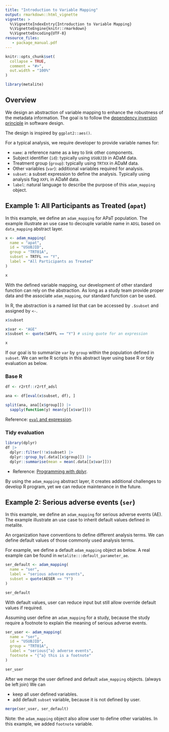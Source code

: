 ```yaml
---
title: "Introduction to Variable Mapping"
output: rmarkdown::html_vignette
vignette: >
  %\VignetteIndexEntry{Introduction to Variable Mapping}
  %\VignetteEngine{knitr::rmarkdown}
  %\VignetteEncoding{UTF-8}
resource_files:
   - package_manual.pdf
---
```


```r
knitr::opts_chunk$set(
  collapse = TRUE,
  comment = "#>",
  out.width = "100%"
)
```

```r
library(metalite)
```

## Overview

We design an abstraction of variable mapping to enhance the robustness
of the metadata information.
The goal is to follow the
[dependency inversion principle](https://en.wikipedia.org/wiki/Dependency_inversion_principle)
in software design.

The design is inspired by `ggplot2::aes()`.

For a typical analysis, we require developer to provide variable names for:

- `name`: a reference name as a key to link other components.
- Subject identifier (`id`): typically using `USUBJID` in ADaM data.
- Treatment group (`group`): typically using `TRTXX` in ADaM data.
- Other variables (`var`): additional variables required for analysis.
- `subset`: a subset expression to define the analysis. Typically using analysis flag `XXFL` in ADaM data.
- `label`: natural language to describe the purpose of this `adam_mapping` object.

## Example 1: All Participants as Treated (`apat`)

In this example, we define an `adam_mapping` for APaT population.
The example illustrate an use case to decouple variable name in `ADSL` based on `data_mapping` abstract layer.

```r
x <- adam_mapping(
  name = "apat",
  id = "USUBJID",
  group = "TRT01A",
  subset = TRTFL == "Y",
  label = "All Participants as Treated"
)

x
```

With the defined variable mapping,
our development of other standard function can rely on the abstraction.
As long as a study team provide proper data and the associate `adam_mapping`,
our standard function can be used.

In R, the abstraction is a named list that can be accessed by `.$subset` and assigned by `<-`.

```r
x$subset
```

```r
x$var <- "AGE"
x$subset <- quote(SAFFL == "Y") # using quote for an expression
```

```r
x
```

If our goal is to summarize `var` by `group` within the population defined in `subset`.
We can write R scripts in this abstract layer using base R or tidy evaluation as below.

### Base R

```r
df <- r2rtf::r2rtf_adsl
```

```r
ana <- df[eval(x$subset, df), ]

split(ana, ana[[x$group]]) |>
  sapply(function(y) mean(y[[x$var]]))
```

Reference: [`eval` and expression](https://adv-r.hadley.nz/evaluation.html#evaluating).

### Tidy evaluation

```r
library(dplyr)
df |>
  dplyr::filter(!!x$subset) |>
  dplyr::group_by(.data[[x$group]]) |>
  dplyr::summarise(mean = mean(.data[[x$var]]))
```

- Reference: [Programming with dplyr](https://dplyr.tidyverse.org/articles/programming.html).

By using the `adam_mapping` abstract layer,
it creates additional challenges to develop R program,
yet we can reduce maintenance in the future.

## Example 2: Serious adverse events (`ser`)

In this example, we define an `adam_mapping` for serious adverse events (AE).
The example illustrate an use case to inherit default values defined in metalite.

An organization have conventions to define different analysis terms.
We can define default values of those commonly used analysis terms.

For example, we define a default `adam_mapping` object as below.
A real example can be found in `metalite:::default_parameter_ae`.

```r
ser_default <- adam_mapping(
  name = "ser",
  label = "serious adverse events",
  subset = quote(AESER == "Y")
)

ser_default
```

With default values,
user can reduce input but still allow override
default values if required.

Assuming user define an `adam_mapping` for a study,
because the study require a footnote to explain the meaning of serious adverse events.

```r
ser_user <- adam_mapping(
  name = "ser",
  id = "USUBJID",
  group = "TRT01A",
  label = "serious{^a} adverse events",
  footnote = "{^a} this is a footnote"
)
```

```r
ser_user
```

After we merge the user defined and default `adam_mapping` objects. (always be left join)
We can

- keep all user defined variables.
- add default `subset` variable, because it is not defined by user.

```r
merge(ser_user, ser_default)
```

Note: the `adam_mapping` object also allow user to define other variables.
In this example, we added `footnote` variable.
